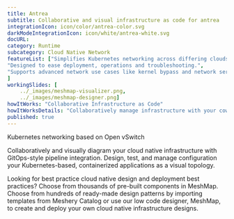 ---title: Antrea  subtitle: Collaborative and visual infrastructure as code for antreaintegrationIcon: icon/color/antrea-color.svgdarkModeIntegrationIcon: icon/white/antrea-white.svgdocURL: category: Runtimesubcategory: Cloud Native NetworkfeatureList: ["Simplifies Kubernetes networking across differing clouds and operating systems.","Designed to ease deployment, operations and troubleshooting.","Supports advanced network use cases like kernel bypass and network service mesh."]workingSlides: [    ../_images/meshmap-visualizer.png,    ../_images/meshmap-designer.png]howItWorks: "Collaborative Infrastructure as Code"howItWorksDetails: "Collaboratively manage infrastructure with your coworkers synchronously sharing the same designs."published: true---<p>    Kubernetes networking based on Open vSwitch</p><p>    Collaboratively and visually diagram your cloud native infrastructure with GitOps-style pipeline integration. Design, test, and manage configuration your Kubernetes-based, containerized applications as a visual topology.</p><p>    Looking for best practice cloud native design and deployment best practices? Choose from thousands of pre-built components in MeshMap. Choose from hundreds of ready-made design patterns by importing templates from Meshery Catalog or use our low code designer, MeshMap, to create and deploy your own cloud native infrastructure designs.</p>